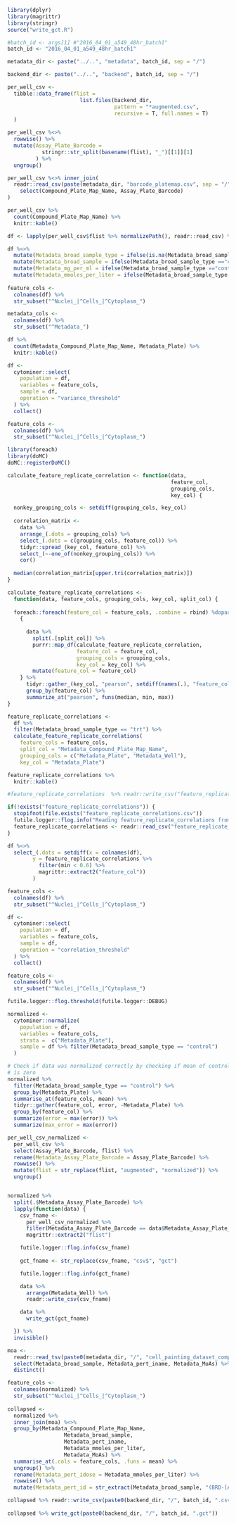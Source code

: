 ```r
library(dplyr)
library(magrittr)
library(stringr)
source("write_gct.R")
```


```r

#batch_id <- args[1] #"2016_04_01_a549_48hr_batch1"
batch_id <- "2016_04_01_a549_48hr_batch1"

metadata_dir <- paste("../..", "metadata", batch_id, sep = "/")

backend_dir <- paste("../..", "backend", batch_id, sep = "/")

per_well_csv <- 
  tibble::data_frame(flist = 
                       list.files(backend_dir, 
                                  pattern = "*augmented.csv", 
                                  recursive = T, full.names = T)
  )

per_well_csv %<>% 
  rowwise() %>%
  mutate(Assay_Plate_Barcode = 
           stringr::str_split(basename(flist), "_")[[1]][1]
         ) %>%
  ungroup()

per_well_csv %<>% inner_join(
  readr::read_csv(paste(metadata_dir, "barcode_platemap.csv", sep = "/")) %>%
    select(Compound_Plate_Map_Name, Assay_Plate_Barcode)
)

per_well_csv %>% 
  count(Compound_Plate_Map_Name) %>%
  knitr::kable()

df <- lapply(per_well_csv$flist %>% normalizePath(), readr::read_csv) %>% bind_rows()

df %<>%
  mutate(Metadata_broad_sample_type = ifelse(is.na(Metadata_broad_sample), "control", "trt")) %>%
  mutate(Metadata_broad_sample = ifelse(Metadata_broad_sample_type =="control", "DMSO", Metadata_broad_sample)) %>%
  mutate(Metadata_mg_per_ml = ifelse(Metadata_broad_sample_type =="control", 0, Metadata_mg_per_ml)) %>%
  mutate(Metadata_mmoles_per_liter = ifelse(Metadata_broad_sample_type =="control", 0, Metadata_mmoles_per_liter)) 
  
feature_cols <-
  colnames(df) %>%
  str_subset("^Nuclei_|^Cells_|^Cytoplasm_")

metadata_cols <-
  colnames(df) %>%
  str_subset("^Metadata_")

df %>% 
  count(Metadata_Compound_Plate_Map_Name, Metadata_Plate) %>%
  knitr::kable()
```


```r
df <-
  cytominer::select(
    population = df,
    variables = feature_cols,
    sample = df,
    operation = "variance_threshold"
  ) %>%
  collect()

feature_cols <-
  colnames(df) %>%
  str_subset("^Nuclei_|^Cells_|^Cytoplasm_")
```


```r
library(foreach)
library(doMC)
doMC::registerDoMC()

calculate_feature_replicate_correlation <- function(data, 
                                                    feature_col, 
                                                    grouping_cols, 
                                                    key_col) {

  nonkey_grouping_cols <- setdiff(grouping_cols, key_col)
  
  correlation_matrix <- 
    data %>%
    arrange_(.dots = grouping_cols) %>%
    select_(.dots = c(grouping_cols, feature_col)) %>% 
    tidyr::spread_(key_col, feature_col) %>% 
    select_(~-one_of(nonkey_grouping_cols)) %>%
    cor()
  
  median(correlation_matrix[upper.tri(correlation_matrix)])
}

calculate_feature_replicate_correlations <- 
  function(data, feature_cols, grouping_cols, key_col, split_col) {
  
  foreach::foreach(feature_col = feature_cols, .combine = rbind) %dopar%
    {
      
      data %>%
        split(.[split_col]) %>%
        purrr::map_df(calculate_feature_replicate_correlation, 
                      feature_col = feature_col,
                      grouping_cols = grouping_cols,
                      key_col = key_col) %>% 
        mutate(feature_col = feature_col)
    } %>%
      tidyr::gather_(key_col, "pearson", setdiff(names(.), "feature_col")) %>% 
      group_by(feature_col) %>% 
      summarize_at("pearson", funs(median, min, max))
}

```


```r
feature_replicate_correlations <-
  df %>%
  filter(Metadata_broad_sample_type == "trt") %>%
  calculate_feature_replicate_correlations(
    feature_cols = feature_cols,
    split_col = "Metadata_Compound_Plate_Map_Name",
    grouping_cols = c("Metadata_Plate", "Metadata_Well"),
    key_col = "Metadata_Plate")

feature_replicate_correlations %>% 
  knitr::kable()

#feature_replicate_correlations  %>% readr::write_csv("feature_replicate_correlations.csv")

```


```r

if(!exists("feature_replicate_correlations")) {
  stopifnot(file.exists("feature_replicate_correlations.csv"))
  futile.logger::flog.info("Reading feature_replicate_correlations from file.")
  feature_replicate_correlations <- readr::read_csv("feature_replicate_correlations.csv")
}

df %<>% 
  select_(.dots = setdiff(x = colnames(df), 
        y = feature_replicate_correlations %>% 
          filter(min < 0.6) %>% 
          magrittr::extract2("feature_col"))
        )

feature_cols <-
  colnames(df) %>%
  str_subset("^Nuclei_|^Cells_|^Cytoplasm_")
```


```r
df <-
  cytominer::select(
    population = df,
    variables = feature_cols,
    sample = df,
    operation = "correlation_threshold"
  ) %>%
  collect()

feature_cols <-
  colnames(df) %>%
  str_subset("^Nuclei_|^Cells_|^Cytoplasm_")
```


```r

futile.logger::flog.threshold(futile.logger::DEBUG)

normalized <-
  cytominer::normalize(
    population = df,
    variables = feature_cols,
    strata =  c("Metadata_Plate"),
    sample = df %>% filter(Metadata_broad_sample_type == "control")
  )

# Check if data was normalized correctly by checking if mean of control wells
# is zero
normalized %>%
  filter(Metadata_broad_sample_type == "control") %>%
  group_by(Metadata_Plate) %>%
  summarise_at(feature_cols, mean) %>%
  tidyr::gather(feature_col, error, -Metadata_Plate) %>%
  group_by(feature_col) %>%
  summarize(error = max(error)) %>%
  summarize(max_error = max(error)) 
```


```r
per_well_csv_normalized <-
  per_well_csv %>% 
  select(Assay_Plate_Barcode, flist) %>%
  rename(Metadata_Assay_Plate_Barcode = Assay_Plate_Barcode) %>%
  rowwise() %>%
  mutate(flist = str_replace(flist, "augmented", "normalized")) %>%
  ungroup()


normalized %>%
  split(.$Metadata_Assay_Plate_Barcode) %>%
  lapply(function(data) {
    csv_fname <-
      per_well_csv_normalized %>%
      filter(Metadata_Assay_Plate_Barcode == data$Metadata_Assay_Plate_Barcode[1]) %>%
      magrittr::extract2("flist")

    futile.logger::flog.info(csv_fname)
    
    gct_fname <- str_replace(csv_fname, "csv$", "gct")

    futile.logger::flog.info(gct_fname)

    data %>%
      arrange(Metadata_Well) %>%
      readr::write_csv(csv_fname)

    data %>%
      write_gct(gct_fname)

  }) %>%
  invisible()

```


```r
moa <- 
  readr::read_tsv(paste0(metadata_dir, "/", "cell_painting_dataset_compound_list_anot.tsv")) %>%
  select(Metadata_broad_sample, Metadata_pert_iname, Metadata_MoAs) %>% 
  distinct()

feature_cols <-
  colnames(normalized) %>%
  str_subset("^Nuclei_|^Cells_|^Cytoplasm_")
  
collapsed <-
  normalized %>%
  inner_join(moa) %<>%
  group_by(Metadata_Compound_Plate_Map_Name,
                  Metadata_broad_sample,
                  Metadata_pert_iname,
                  Metadata_mmoles_per_liter,
                  Metadata_MoAs) %>% 
  summarise_at(.cols = feature_cols, .funs = mean) %>%
  ungroup() %>% 
  rename(Metadata_pert_idose = Metadata_mmoles_per_liter) %>%
  rowwise() %>%
  mutate(Metadata_pert_id = str_extract(Metadata_broad_sample, "(BRD-[A-Z0-9]+)"))

collapsed %>% readr::write_csv(paste0(backend_dir, "/", batch_id, ".csv"))
  
collapsed %>% write_gct(paste0(backend_dir, "/", batch_id, ".gct"))
  
```



